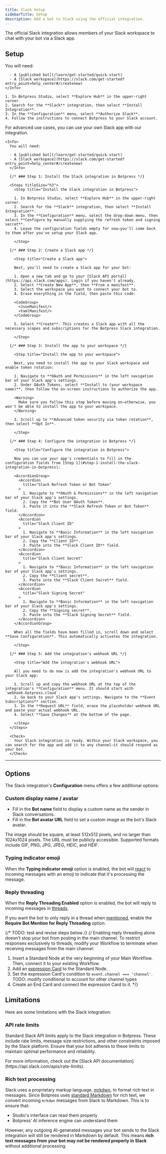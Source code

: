 ```yaml
---
title: Slack Setup
sidebarTitle: Setup
description: Add a bot to Slack using the official integration.
---
```



The official Slack integration allows members of your Slack workspace to chat with your bot via a Slack app.

## Setup

<Tabs>
  <Tab title="Automatic configuration">
    <Info>
      You will need:

      - A [published bot](/learn/get-started/quick-start)
      - A [Slack workspace](https://slack.com/get-started?entry_point=help_center#/createnew)
    </Info>

    1. In Botpress Studio, select **Explore Hub** in the upper-right corner.
    2. Search for the **Slack** integration, then select **Install Integration**.
    3. In the **Configuration** menu, select **Authorize Slack**.
    4. Follow the instructions to connect Botpress to your Slack account.
  </Tab>
  <Tab title="Manual configuration">
    For advanced use cases, you can use your own Slack app with our integration.

    <Info>
      You will need:

      - A [published bot](/learn/get-started/quick-start)
      - A [Slack workspace](https://slack.com/get-started?entry_point=help_center#/createnew)
      </Info>

      {/* ### Step 1: Install the Slack integration in Botpress */}

      <Steps titleSize="h3">
        <Step title="Install the Slack integration in Botpress">

        1. In Botpress Studio, select **Explore Hub** in the upper-right corner.
        2. Search for the **Slack** integration, then select **Install Integration**.
        3. In the **Configuration** menu, select the drop-down menu, then select **Configure by manually supplying the refresh token and signing secret**.
        4. Leave the configuration fields empty for now—you'll come back to them after you've setup your Slack app.

        </Step>

      {/* ### Step 2: Create a Slack app */}

        <Step title="Create a Slack app">

        Next, you'll need to create a Slack app for your bot:

        1. Open a new tab and go to your [Slack API portal](https://api.slack.com/apps). Login if you haven't already.
        2. Select **Create New App**, then **From a manifest**.
        3. Select the workspace you want to connect your bot to.
        4. Erase everything in the field, then paste this code:

        <CodeGroup>
          <JsonManifest/>
          <YamlManifest/>
        </CodeGroup>

        5. Select **Create**. This creates a Slack app with all the necessary scopes and subscriptions for the Botpress Slack integration.

        </Step>

      {/* ### Step 3: Install the app to your workspace */}

        <Step title="Install the app to your workspace">

        Next, you need to install the app to your Slack workspace and enable token rotation:

        1. Navigate to **OAuth and Permissions** in the left navigation bar of your Slack app's settings.
        2. Under OAuth Tokens, select **Install to (your workspace name)**, then follow the on-screen instructions to authorize the app.

        <Warning>
          Make sure you follow this step before moving on—otherwise, you won't be able to install the app to your workspace.
        </Warning>

        3. Scroll up to **Advanced token security via token rotation**, then select **Opt In**.

        </Step>

      {/* ### Step 4: Configure the integration in Botpress */}

        <Step title="Configure the integration in Botpress">

        Now you can use your app's credentials to fill in the configuration fields from [Step 1](#step-1-install-the-slack-integration-in-botpress):

        <AccordionGroup>
          <Accordion
            title="Slack Refresh Token or Bot Token"
          >
            1. Navigate to **OAuth & Permissions** in the left navigation bar of your Slack app's settings.
            2. Copy the **Bot User OAuth Token**.
            3. Paste it into the **Slack Refresh Token or Bot Token** field.
          </Accordion>
          <Accordion
            title="Slack Client ID"
          >
            1. Navigate to **Basic Information** in the left navigation bar of your Slack app's settings.
            2. Copy the **Client ID**.
            3. Paste into the **Slack Client ID** field.
          </Accordion>
          <Accordion
            title="Slack Client Secret"
          >
            1. Navigate to **Basic Information** in the left navigation bar of your Slack app's settings.
            2. Copy the **Client secret**.
            3. Paste into the **Slack Client Secret** field.
          </Accordion>
          <Accordion
            title="Slack Signing Secret"
          >
            1. Navigate to **Basic Information** in the left navigation bar of your Slack app's settings.
            2. Copy the **Signing secret**.
            3. Paste into the **Slack Signing Secret** field.
          </Accordion>
        </AccordionGroup>

        When all the fields have been filled in, scroll down and select **Save Configuration**. This automatically activates the integration.

        </Step>

      {/* ### Step 5: Add the integration's webhook URL */}

        <Step title="Add the integration's webhook URL">

        All you need to do now is add the integration's webhook URL to your Slack app:

        1. Scroll up and copy the webhook URL at the top of the integration's **Configuration** menu. It should start with `webhook.botpress.cloud`.
        2. Go back to your Slack app's settings. Navigate to the **Event Subscriptions** section.
        3. In the **Request URL** field, erase the placeholder webhook URL and paste your actual webhook URL.
        4. Select **Save Changes** at the bottom of the page.

        </Step>
      </Steps>

      <Check>
        Your Slack integration is ready. Within your Slack workspace, you can search for the app and add it to any channel—it should respond as your bot.
      </Check>
  </Tab>
</Tabs>

---

## Options

The Slack integration's **Configuration** menu offers a few additional options:

### Custom display name / avatar

- Fill in the **Bot name** field to display a custom name as the sender in Slack conversations.
- Fill in the **Bot avatar URL** field to set a custom image as the bot's Slack avatar.

<Note>
  The image should be square, at least 512x512 pixels, and no larger than 1024x1024 pixels. The URL must be publicly accessible. Supported formats include GIF, PNG, JPG, JPEG, HEIC, and HEIF.
</Note>

### Typing indicator emoji

When the **Typing indicator emoji** option is enabled, the bot will [react](https://www.google.com/url?sa=t&source=web&rct=j&opi=89978449&url=https://slack.com/help/articles/202931348-Use-emoji-and-reactions&ved=2ahUKEwjkjonOtueOAxXug4kEHWXTNBsQFnoECBcQAQ&usg=AOvVaw0_PwUudKr3nwqdIQhPpFza) to incoming messages with an emoji to indicate that it's processing the message.

### Reply threading

When the **Reply Threading Enabled** option is enabled, the bot will reply to incoming messages in [threads](https://slack.com/help/articles/115000769927-Use-threads-to-organize-discussions).

If you want the bot to only reply in a thread when [mentioned](https://slack.com/help/articles/205240127-Use-mentions-in-Slack), enable the **Require Bot Mention for Reply Threading** option.

{/* TODO: test and revise steps below */}
{/* <Note>
  Enabling reply threading alone doesn't stop your bot from posting in the main channel. To restrict responses exclusively to threads, modify your Workflow to terminate when receiving messages from the main channel:

  1. Insert a Standard Node at the very beginning of your Main Workflow. Then, connect it to your existing Workflow.
  2. Add an [expression Card](/learn/reference/cards/flow-logic#expression) to the Standard Node.
  3. Set the expression Card's condition to `event.channel === 'channel'`.
  TODO: modify conditional to account for other channel types
  3. Create an End Card and connect the expression Card to it.
</Note> */}

## Limitations

Here are some limitations with the Slack integration:

### API rate limits

Standard Slack API limits apply to the Slack integration in Botpress. These include rate limits, message size restrictions, and other constraints imposed by the Slack platform. Ensure that your bot adheres to these limits to maintain optimal performance and reliability.

<Note>
  For more information, check out the [Slack API documentation](https://api.slack.com/apis/rate-limits).
</Note>

### Rich text processing

Slack uses a proprietary markup language, [mrkdwn](https://api.slack.com/reference/surfaces/formatting#lists), to format rich text in messages. Since Botpress uses [standard Markdown](https://www.markdownguide.org/cheat-sheet/) for rich text, we convert incoming `mrkdwn` messages from Slack to Markdown. This is to ensure that:

- Studio's interface can read them properly
- Botpress' AI inference engine can understand them

However, any outgoing AI-generated messages your bot sends to the Slack integration will still be rendered in Markdown by default. This means **rich text messages from your bot may not be rendered properly in Slack** without additional processing.
